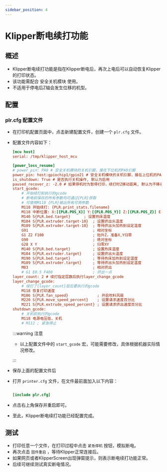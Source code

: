 ```yaml
---
sidebar_position: 4
---
```


# Klipper断电续打功能

## 概述

- Klipper断电续打功能是指在Klipper断电后，再次上电后可以自动恢复Klipper的打印状态。
- 该功能需配合 安全关机模块 使用。
- 不适用于停电后Z轴会发生位移的机型。

## 配置

### plr.cfg 配置文件

- 在打印机配置页面中，点击新建配置文件，创建一个 `plr.cfg` 文件。
- 配置文件内容如下：

    ```cfg
    [mcu host]   
    serial: /tmp/klipper_host_mcu
    
    [power_loss_resume]
    # power_pin: PA0 # 安全关机模块的关机引脚，接在下位机的PA0引脚
    power_pin: host:gpiochip1/gpio21 # 安全关机模块的关机引脚，接在上位机的PA21引脚
    is_shutdown: True # 是否执行关机操作, 默认为启用
    paused_recover_z: -2.0 # 如果停机时为暂停打印，续打时Z移动距离, 默认为不移动
    start_gcode:
        # 开始续打前执行的gcode
        # 断电前保存的所有参数均可通过{PLR}获取
        # 可使用M118 {PLR}输出所有可用参数
        M118 开始续打: {PLR.print_stats.filename}
        M118 中断位置: X:[{PLR.POS_X}] Y:[{PLR.POS_Y}] Z:[{PLR.POS_Z}] E:[{PLR.POS_E}]
        M140 S{PLR.bed.target}      ; 设置热床温度
        M104 S{PLR.extruder.target-10}  ; 设置挤出头温度
        M109 S{PLR.extruder.target-10}  ; 等待挤出头加热到设定温度
        G91                             ; 相对坐标
        G1 Z2 F100                      ; 抬升Z，准备X,Y归零
        G90                             ; 绝对坐标
        G28 X Y                         ; 归零XY
        M140 S{PLR.bed.target}          ; 设置热床温度
        M104 S{PLR.extruder.target}     ; 设置挤出头温度
        M190 S{PLR.bed.target}          ; 等待热床加热到设定温度
        M109 S{PLR.extruder.target}     ; 等待挤出头加热到设定温度
        M83                             ; 相对挤出
        # G1 E0.5 F400                  ; 挤出一点
    layer_count: 2 # 续打指定层数后执行layer_change_gcode
    layer_change_gcode:                
        # 续打了{layer_count}层后要执行的gcode
        M118 恢复打印速度
        M106 S{PLR.fan_speed}             ; 开启吹料风扇
        M220 S{PLR.move_speed_percent}    ; 设置请求速度百分比
        M221 S{PLR.extrude_speed_percent} ; 设置请求挤出速度百分比
    shutdown_gcode:
        # 关机前执行的gcode
        M118 电源电压低，关机
        # M112 ; 紧急停止

    ```

    :::warning 注意

    - 以上配置文件中的 `start_gcode` 宏，可能需要修改，具体根据机器实际情况修改。

    :::

- 保存上面的配置文件后
- 打开 `printer.cfg` 文件，在文件最前面加入以下内容：

    ```cfg

    [include plr.cfg]

    ```

- 点击右上角保存并重启即可。
- 至此，Klipper断电续打功能已经配置完成。

## 测试

- 打印任意一个文件，在打印过程中点击 `紧急停机` 按钮，模拟断电。
- 再次点击 `固件重启` ，等待Klipper正常连接后。
- 如果网页或者KlipperScreen出现弹窗提示，则表示断电续打功能正常。
- 后续可继续测试真实断电情况。
